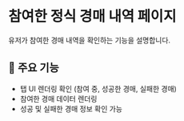 
<Meta title="Docs/ParticipatedAuctions" />

# 참여한 정식 경매 내역 페이지

유저가 참여한 경매 내역을 확인하는 기능을 설명합니다.

## 📌 주요 기능

- 탭 UI 렌더링 확인 (참여 중, 성공한 경매, 실패한 경매)
- 참여한 경매 데이터 렌더링
- 성공 및 실패한 경매 정보 확인 가능
